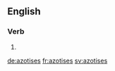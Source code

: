 ==English==

===Verb===
{{head|en|verb form}}

# {{en-third-person singular of|azotise}}

[[de:azotises]]
[[fr:azotises]]
[[sv:azotises]]